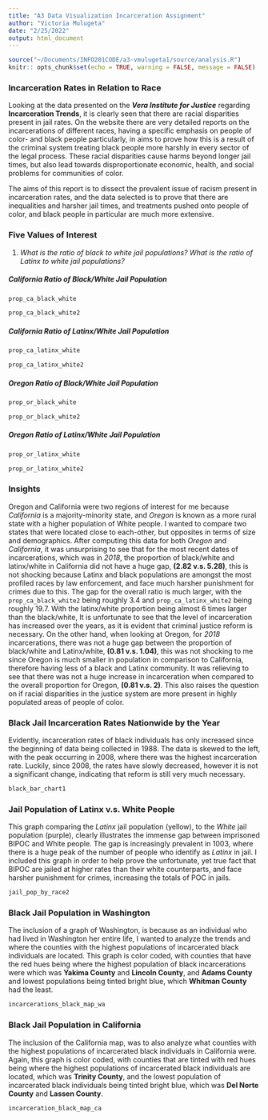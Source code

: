 ```yaml
---
title: "A3 Data Visualization Incarceration Assignment"
author: "Victoria Mulugeta"
date: "2/25/2022"
output: html_document
---
```


```r

source("~/Documents/INFO201CODE/a3-vmulugeta1/source/analysis.R")
knitr:: opts_chunk$set(echo = TRUE, warning = FALSE, message = FALSE)
```
### **Incarceration Rates in Relation to Race**

Looking at the data presented on the _**Vera Institute for Justice**_ regarding **Incarceration Trends**, it is clearly seen that there are racial disparities present in jail rates. On the website there are very detailed reports on the incarcerations of different races, having a specific emphasis on people of color- and black people particularly, in aims to prove how this is a result of the criminal system treating black people more harshly in every sector of the legal process. These racial disparities cause harms beyond longer jail times, but also lead towards disproportionate economic, health, and social problems for communities of color. 

The aims of this report is to dissect the prevalent issue of racism present in incarceration rates, and the data selected is to prove that there are inequalities and harsher jail times, and treatments pushed onto people of color, and black people in particular are much more extensive.

### **Five Values of Interest**

1. *What is the ratio of black to white jail populations? What is the ratio of Latinx to white jail populations?*

##### California Ratio of Black/White Jail Population

``` r
prop_ca_black_white
```
``` r
prop_ca_black_white2 
```

##### California Ratio of Latinx/White Jail Population 

``` r
prop_ca_latinx_white
```
``` r
prop_ca_latinx_white2 
```

##### Oregon Ratio of Black/White Jail Population

``` r
prop_or_black_white
```
``` r
prop_or_black_white2
```

##### Oregon Ratio of Latinx/White Jail Population
``` r
prop_or_latinx_white
```
``` r
prop_or_latinx_white2 
```


### **Insights**

Oregon and California were two regions of interest for me because _California_ is a majority-minority state, and _Oregon_ is known as a more rural state with a higher population of White people. I wanted to compare two states that were located close to each-other, but opposites in terms of size and demographics. After computing this data for both _Oregon_ and _California_, it was unsurprising to see that for the most recent dates of incarcerations, which was in *2018*, the proportion of black/white and latinx/white in California did not have a huge gap, **(2.82 v.s. 5.28)**, this is not shocking because Latinx and black populations are amongst the most profiled races by law enforcement, and face much harsher punishment for crimes due to this. The gap for the overall ratio is much larger, with the `prop_ca_black_white2` being roughly 3.4 and `prop_ca_latinx_white2` being roughly 19.7. With the latinx/white proportion being almost 6 times larger than the black/white, It is unfortunate to see that the level of incarceration has increased over the years, as it is evident that criminal justice reform is necessary. On the other hand, when looking at Oregon, for *2018* incarcerations, there was not a huge gap between the proportion of black/white and Latinx/white, **(0.81 v.s. 1.04)**, this was not shocking to me since Oregon is much smaller in population in comparison to California, therefore having less of a black and Latinx community. It was relieving to see that there was not a huge increase in incarceration when compared to the overall proportion for Oregon, **(0.81 v.s. 2)**. This also raises the question on if racial disparities in the justice system are more present in highly populated areas of people of color.

### **Black Jail Incarceration Rates Nationwide by the Year**

Evidently, incarceration rates of black individuals has only increased since the beginning of data being collected in 1988. The data is skewed to the left, with the peak occurring in 2008, where there was the highest incarceration rate. Luckily, since 2008, the rates have slowly decreased, however it is not a significant change, indicating that reform is still very much necessary. 

``` r
black_bar_chart1
```

### **Jail Population of Latinx v.s. White People**

This graph comparing the _Latinx_ jail population (yellow), to the _White_ jail population (purple), clearly illustrates the immense gap between imprisoned BIPOC and White people. The gap is increasingly prevalent in 1003, where there is a huge peak of the number of people who identify as _Latinx_ in jail. I included this graph in order to help prove the unfortunate, yet true fact that BIPOC are jailed at higher rates than their white counterparts, and face harsher punishment for crimes, increasing the totals of POC in jails. 

``` r
jail_pop_by_race2
```

### **Black Jail Population in Washington**

The inclusion of a graph of Washington, is because as an individual who had lived in Washington her entire life, I wanted to analyze the trends and where the counties with the highest populations of incarcerated black individuals are located. This graph is color coded, with counties that have the red hues being where the highest population of black incarcerations were which was **Yakima County** and **Lincoln County**, and **Adams County** and lowest populations being tinted bright blue, which **Whitman County** had the least. 

``` r
incarcerations_black_map_wa
```

### **Black Jail Population in California**

The inclusion of the California map, was to also analyze what counties with the highest populations of incarcerated black individuals in California were. Again, this graph is color coded, with counties that are tinted with red hues being where the highest populations of incarcerated black individuals are located, which was **Trinity County**, and the lowest population of incarcerated black individuals being tinted bright blue, which was **Del Norte County** and **Lassen County**. 

``` r
incarceration_black_map_ca
```
